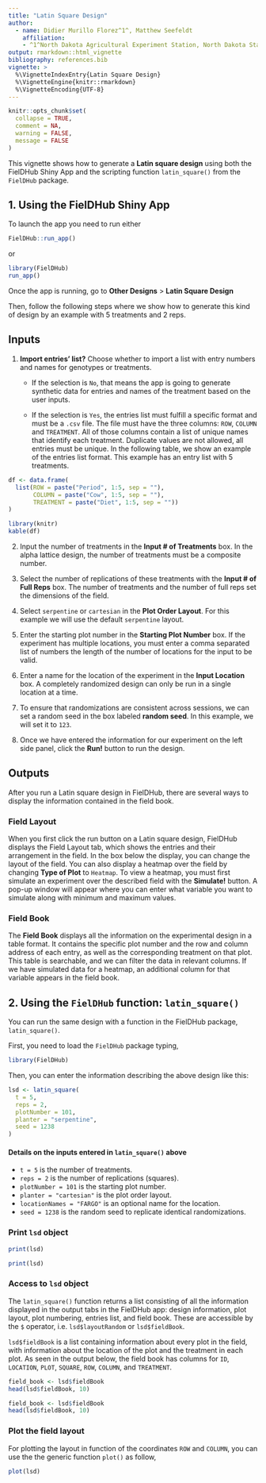 ```yaml
---
title: "Latin Square Design"
author: 
  - name: Didier Murillo Florez^1^, Matthew Seefeldt
    affiliation: 
    - ^1^North Dakota Agricultural Experiment Station, North Dakota State University, USA.
output: rmarkdown::html_vignette
bibliography: references.bib
vignette: >
  %\VignetteIndexEntry{Latin Square Design}
  %\VignetteEngine{knitr::rmarkdown}
  %\VignetteEncoding{UTF-8}
---
```


```r
knitr::opts_chunk$set(
  collapse = TRUE,
  comment = NA,
  warning = FALSE, 
  message = FALSE
)
```

This vignette shows how to generate a **Latin square design** using both the FielDHub Shiny App and the scripting function `latin_square()` from the `FielDHub` package.

## 1. Using the FielDHub Shiny App

To launch the app you need to run either

```r
FielDHub::run_app()
```

or

```r
library(FielDHub)
run_app()
```

Once the app is running, go to **Other Designs** > **Latin Square Design**

Then, follow the following steps where we show how to generate this kind of design by an example with 5 treatments and 2 reps. 

## Inputs

1. **Import entries' list?** Choose whether to import a list with entry numbers and names for genotypes or treatments.
    * If the selection is `No`, that means the app is going to generate synthetic data for entries and names of the treatment based on the user inputs.

    * If the selection is `Yes`, the entries list must fulfill a specific format and must be a `.csv` file. The file must have the three columns: `ROW`, `COLUMN` and `TREATMENT`. All of those columns contain a list of unique names that identify each treatment. Duplicate values are not allowed, all entries must be unique. In the following table, we show an example of the entries list format. This example has an entry list with 5 treatments. 

```r
df <- data.frame(
  list(ROW = paste("Period", 1:5, sep = ""),
       COLUMN = paste("Cow", 1:5, sep = ""),
       TREATMENT = paste("Diet", 1:5, sep = ""))
)
```

```r
library(knitr)
kable(df)
```

2. Input the number of treatments in the **Input # of Treatments** box. In the alpha lattice design, the number of treatments must be a composite number.

3. Select the number of replications of these treatments with the **Input # of Full Reps** box.  The number of treatments and the number of full reps set the dimensions of the field. 

4. Select `serpentine` or `cartesian` in the **Plot Order Layout**. For this example we will use the default `serpentine` layout.

5. Enter the starting plot number in the **Starting Plot Number** box. If the experiment has multiple locations, you must enter a comma separated list of numbers the length of the number of locations for the input to be valid. 

6. Enter a name for the location of the experiment in the **Input Location** box. A completely randomized design can only be run in a single location at a time. 

7. To ensure that randomizations are consistent across sessions, we can set a random seed in the box labeled **random seed**. In this example, we will set it to `123`. 

8. Once we have entered the information for our experiment on the left side panel, click the **Run!** button to run the design. 

## Outputs

After you run a Latin square design in FielDHub, there are several ways to display the information contained in the field book. 

### Field Layout

When you first click the run button on a Latin square design, FielDHub displays the Field Layout tab, which shows the entries and their arrangement in the field. In the box below the display, you can change the layout of the field. 
You can also display a heatmap over the field by changing **Type of Plot** to `Heatmap`. To view a heatmap, you must first simulate an experiment over the described field with the **Simulate!** button. A pop-up window will appear where you can enter what variable you want to simulate along with minimum and maximum values. 

### Field Book

The **Field Book** displays all the information on the experimental design in a table format. It contains the specific plot number and the row and column address of each entry, as well as the corresponding treatment on that plot. This table is searchable, and we can filter the data in relevant columns. If we have simulated data for a heatmap, an additional column for that variable appears in the field book. 

## 2. Using the `FielDHub` function: `latin_square()`

You can run the same design with a function in the FielDHub package, `latin_square()`.

First, you need to load the `FielDHub` package typing,

```r
library(FielDHub)
```

Then, you can enter the information describing the above design like this:

```r
lsd <- latin_square(
  t = 5,
  reps = 2,
  plotNumber = 101,
  planter = "serpentine",
  seed = 1238
)
```

#### Details on the inputs entered in `latin_square()` above

*   `t = 5` is the number of treatments.
*   `reps = 2` is the number of replications (squares).
*   `plotNumber = 101` is the starting plot number.
*   `planter = "cartesian"` is the plot order layout.
*   `locationNames = "FARGO"` is an optional name for the location.
*   `seed = 1238` is the random seed to replicate identical randomizations.

### Print `lsd` object

```r
print(lsd)
```

```r
print(lsd)
```

### Access to `lsd` object

The `latin_square()` function returns a list consisting of all the information displayed in the output tabs in the FielDHub app: design information, plot layout, plot numbering, entries list, and field book. These are accessible by the `$` operator, i.e. `lsd$layoutRandom` or `lsd$fieldBook`. 

`lsd$fieldBook` is a list containing information about every plot in the field, with information about the location of the plot and the treatment in each plot. As seen in the output below, the field book has columns for `ID`, `LOCATION`, `PLOT`, `SQUARE`, `ROW`, `COLUMN`, and `TREATMENT`.

```r
field_book <- lsd$fieldBook
head(lsd$fieldBook, 10)
```

```r
field_book <- lsd$fieldBook
head(lsd$fieldBook, 10)
```

### Plot the field layout

For plotting the layout in function of the coordinates `ROW` and `COLUMN`, you can use the the generic function `plot()` as follow,


```r
plot(lsd)
```

<br>
<br>
<br>